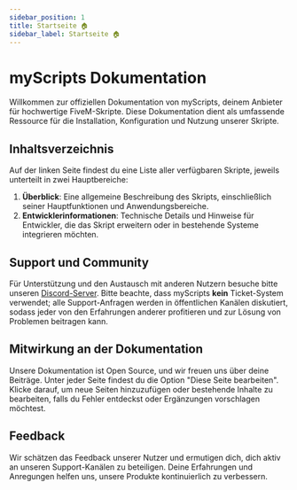 ```yaml
---
sidebar_position: 1
title: Startseite 🏠
sidebar_label: Startseite 🏠
---
```


# myScripts Dokumentation

Willkommen zur offiziellen Dokumentation von myScripts, deinem Anbieter für hochwertige FiveM-Skripte. Diese Dokumentation dient als umfassende Ressource für die Installation, Konfiguration und Nutzung unserer Skripte.

## Inhaltsverzeichnis

Auf der linken Seite findest du eine Liste aller verfügbaren Skripte, jeweils unterteilt in zwei Hauptbereiche:

1. **Überblick**: Eine allgemeine Beschreibung des Skripts, einschließlich seiner Hauptfunktionen und Anwendungsbereiche.
3. **Entwicklerinformationen**: Technische Details und Hinweise für Entwickler, die das Skript erweitern oder in bestehende Systeme integrieren möchten.

## Support und Community

Für Unterstützung und den Austausch mit anderen Nutzern besuche bitte unseren [Discord-Server](https://discord.com/invite/UyAu2jABzE). Bitte beachte, dass myScripts **kein** Ticket-System verwendet; alle Support-Anfragen werden in öffentlichen Kanälen diskutiert, sodass jeder von den Erfahrungen anderer profitieren und zur Lösung von Problemen beitragen kann.

## Mitwirkung an der Dokumentation

Unsere Dokumentation ist Open Source, und wir freuen uns über deine Beiträge. Unter jeder Seite findest du die Option "Diese Seite bearbeiten". Klicke darauf, um neue Seiten hinzuzufügen oder bestehende Inhalte zu bearbeiten, falls du Fehler entdeckst oder Ergänzungen vorschlagen möchtest.

## Feedback
Wir schätzen das Feedback unserer Nutzer und ermutigen dich, dich aktiv an unseren Support-Kanälen zu beteiligen. Deine Erfahrungen und Anregungen helfen uns, unsere Produkte kontinuierlich zu verbessern.